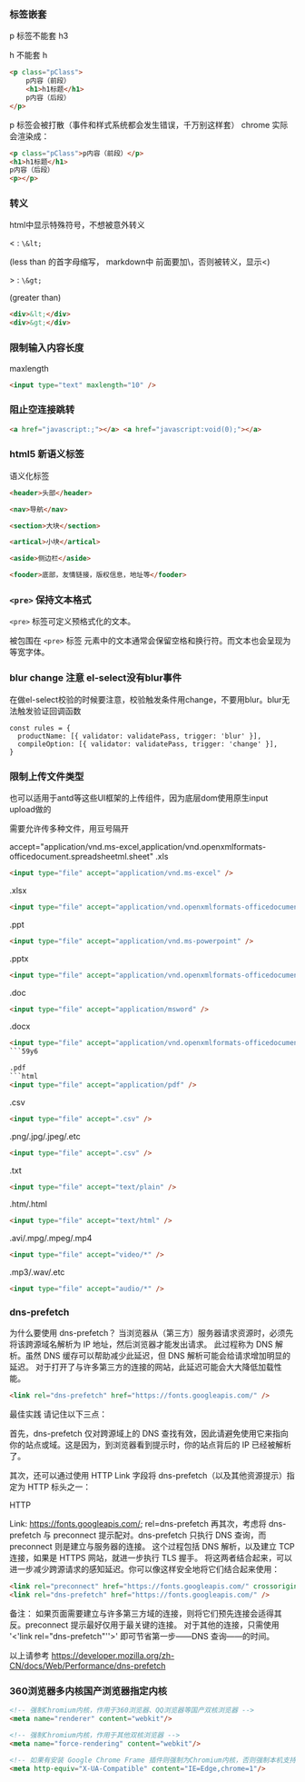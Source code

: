 ### 标签嵌套

p 标签不能套 h3

h 不能套 h

```html
<p class="pClass">
    p内容（前段）
    <h1>h1标题</h1>
    p内容（后段）
</p>
```

p 标签会被打散（事件和样式系统都会发生错误，千万别这样套） chrome 实际会渲染成：

```html
<p class="pClass">p内容（前段）</p>
<h1>h1标题</h1>
p内容（后段）
<p></p>
```

### 转义

html中显示特殊符号，不想被意外转义

< : `\&lt;`

(less than 的首字母缩写， markdown中 前面要加\，否则被转义，显示<)

\> : `\&gt;`

(greater than)

```html
<div>&lt;</div>
<div>&gt;</div>
```

### 限制输入内容长度

maxlength

```html
<input type="text" maxlength="10" />
```

### 阻止空连接跳转

```html
<a href="javascript:;"></a> <a href="javascript:void(0);"></a>
```

### html5 新语义标签

语义化标签

```html
<header>头部</header>

<nav>导航</nav>

<section>大块</section>

<artical>小块</artical>

<aside>侧边栏</aside>

<fooder>底部，友情链接，版权信息，地址等</fooder>
```

### `<pre>` 保持文本格式

`<pre>` 标签可定义预格式化的文本。

被包围在 `<pre>` 标签 元素中的文本通常会保留空格和换行符。而文本也会呈现为等宽字体。

### blur change 注意 el-select没有blur事件

在做el-select校验的时候要注意，校验触发条件用change，不要用blur。blur无法触发验证回调函数

```vue
const rules = {
  productName: [{ validator: validatePass, trigger: 'blur' }],
  compileOption: [{ validator: validatePass, trigger: 'change' }],
}
```

### 限制上传文件类型

也可以适用于antd等这些UI框架的上传组件，因为底层dom使用原生input upload做的

需要允许传多种文件，用豆号隔开

accept="application/vnd.ms-excel,application/vnd.openxmlformats-officedocument.spreadsheetml.sheet"
.xls

```html
<input type="file" accept="application/vnd.ms-excel" />
```

.xlsx
```html
<input type="file" accept="application/vnd.openxmlformats-officedocument.spreadsheetml.sheet" />
```

.ppt
```html
<input type="file" accept="application/vnd.ms-powerpoint" />
```

.pptx
```html
<input type="file" accept="application/vnd.openxmlformats-officedocument.presentationml.presentation" />
```

.doc
```html
<input type="file" accept="application/msword" />
```

.docx
```html
<input type="file" accept="application/vnd.openxmlformats-officedocument.wordprocessingml.document" />
```59y6

.pdf
```html
<input type="file" accept="application/pdf" />
```

.csv
```html
<input type="file" accept=".csv" />
```

.png/.jpg/.jpeg/.etc
```html
<input type="file" accept=".csv" />
```

.txt
```html
<input type="file" accept="text/plain" />
```

.htm/.html
```html
<input type="file" accept="text/html" />
```

.avi/.mpg/.mpeg/.mp4
```html
<input type="file" accept="video/*" />
```

.mp3/.wav/.etc
```html
<input type="file" accept="audio/*" />
```

### dns-prefetch

为什么要使用 dns-prefetch？
当浏览器从（第三方）服务器请求资源时，必须先将该跨源域名解析为 IP 地址，然后浏览器才能发出请求。
此过程称为 DNS 解析。虽然 DNS 缓存可以帮助减少此延迟，但 DNS 解析可能会给请求增加明显的延迟。
对于打开了与许多第三方的连接的网站，此延迟可能会大大降低加载性能。
```html
<link rel="dns-prefetch" href="https://fonts.googleapis.com/" />
```

最佳实践
请记住以下三点：

首先，dns-prefetch 仅对跨源域上的 DNS 查找有效，因此请避免使用它来指向你的站点或域。这是因为，到浏览器看到提示时，你的站点背后的 IP 已经被解析了。

其次，还可以通过使用 HTTP Link 字段将 dns-prefetch（以及其他资源提示）指定为 HTTP 标头之一：

HTTP

Link: <https://fonts.googleapis.com/>; rel=dns-prefetch
再其次，考虑将 dns-prefetch 与 preconnect 提示配对。dns-prefetch 只执行 DNS 查询，而 preconnect 则是建立与服务器的连接。
这个过程包括 DNS 解析，以及建立 TCP 连接，如果是 HTTPS 网站，就进一步执行 TLS 握手。
将这两者结合起来，可以进一步减少跨源请求的感知延迟。你可以像这样安全地将它们结合起来使用：

```html
<link rel="preconnect" href="https://fonts.googleapis.com/" crossorigin />
<link rel="dns-prefetch" href="https://fonts.googleapis.com/" />
```

备注： 如果页面需要建立与许多第三方域的连接，则将它们预先连接会适得其反。preconnect 提示最好仅用于最关键的连接。
对于其他的连接，只需使用 '<'link rel="dns-prefetch"''>' 即可节省第一步——DNS 查询——的时间。

以上请参考
https://developer.mozilla.org/zh-CN/docs/Web/Performance/dns-prefetch

### 360浏览器多内核国产浏览器指定内核

```html
<!-- 强制Chromium内核，作用于360浏览器、QQ浏览器等国产双核浏览器 -->
<meta name="renderer" content="webkit"/>

<!-- 强制Chromium内核，作用于其他双核浏览器 -->
<meta name="force-rendering" content="webkit"/>

<!-- 如果有安装 Google Chrome Frame 插件则强制为Chromium内核，否则强制本机支持的最高版本IE内核，作用于IE浏览器 -->
<meta http-equiv="X-UA-Compatible" content="IE=Edge,chrome=1"/>
```

